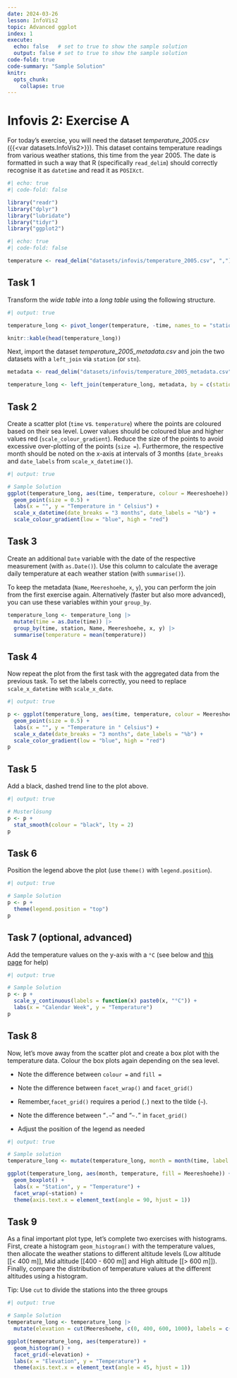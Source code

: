 ```yaml
---
date: 2024-03-26
lesson: InfoVis2
topic: Advanced ggplot
index: 1
execute:
  echo: false   # set to true to show the sample solution
  output: false # set to true to show the sample solution
code-fold: true
code-summary: "Sample Solution"
knitr:
  opts_chunk:
    collapse: true
---
```


# Infovis 2: Exercise A

For today’s exercise, you will need the dataset *temperature_2005.csv* ({{<var datasets.InfoVis2>}}). This dataset contains temperature readings from various weather stations, this time from the year 2005. The date is formatted in such a way that R (specifically `read_delim`) should correctly recognise it as `datetime` and read it as `POSIXct`.

```r
#| echo: true
#| code-fold: false

library("readr")
library("dplyr")
library("lubridate")
library("tidyr")
library("ggplot2")
```

```r
#| echo: true
#| code-fold: false

temperature <- read_delim("datasets/infovis/temperature_2005.csv", ",")
```

## Task 1

Transform the *wide table* into a *long table* using the following structure.

```r
#| output: true

temperature_long <- pivot_longer(temperature, -time, names_to = "station", values_to = "temperature")

knitr::kable(head(temperature_long))
```

Next, import the dataset *temperature_2005_metadata.csv* and join the two datasets with a `left_join` via `station` (or `stn`).

```r
metadata <- read_delim("datasets/infovis/temperature_2005_metadata.csv", ",")

temperature_long <- left_join(temperature_long, metadata, by = c(station = "stn"))
```

## Task 2

Create a scatter plot (`time` vs. `temperature`) where the points are coloured based on their sea level. Lower values should be coloured blue and higher values red (`scale_colour_gradient`). Reduce the size of the points to avoid excessive over-plotting of the points (`size =`). Furthermore, the respective month should be noted on the x-axis at intervals of 3 months (`date_breaks` and `date_labels` from `scale_x_datetime()`).

```r
#| output: true

# Sample Solution
ggplot(temperature_long, aes(time, temperature, colour = Meereshoehe)) +
  geom_point(size = 0.5) +
  labs(x = "", y = "Temperature in ° Celsius") +
  scale_x_datetime(date_breaks = "3 months", date_labels = "%b") +
  scale_colour_gradient(low = "blue", high = "red")
```

## Task 3

Create an additional `Date` variable with the date of the respective measurement (with `as.Date()`). Use this column to calculate the average daily temperature at each weather station (with `summarise()`).

To keep the metadata (`Name`, `Meereshoehe`, `x`, `y`), you can perform the join from the first exercise again. Alternatively (faster but also more advanced), you can use these variables within your `group_by`.

```r
temperature_long <- temperature_long |>
  mutate(time = as.Date(time)) |>
  group_by(time, station, Name, Meereshoehe, x, y) |>
  summarise(temperature = mean(temperature))
```

## Task 4

Now repeat the plot from the first task with the aggregated data from the previous task. To set the labels correctly, you need to replace `scale_x_datetime` with `scale_x_date`.

```r
#| output: true

p <- ggplot(temperature_long, aes(time, temperature, colour = Meereshoehe)) +
  geom_point(size = 0.5) +
  labs(x = "", y = "Temperature in ° Celsius") +
  scale_x_date(date_breaks = "3 months", date_labels = "%b") +
  scale_color_gradient(low = "blue", high = "red")
p
```

## Task 5

Add a black, dashed trend line to the plot above.

```r
#| output: true

# Musterlösung
p <- p +
  stat_smooth(colour = "black", lty = 2)
p
```

## Task 6

Position the legend above the plot (use `theme()` with `legend.position`).

```r
#| output: true

# Sample Solution
p <- p +
  theme(legend.position = "top")
p
```

## Task 7 (optional, advanced)

Add the temperature values on the y-axis with a `°C` (see below and [this page](https://stackoverflow.com/a/35967126/4139249) for help)

```r
#| output: true

# Sample Solution
p <- p +
  scale_y_continuous(labels = function(x) paste0(x, "°C")) +
  labs(x = "Calendar Week", y = "Temperature")
p
```

## Task 8

Now, let's move away from the scatter plot and create a box plot with the temperature data. Colour the box plots again depending on the sea level.

- Note the difference between `colour =` and `fill =`
- Note the difference between `facet_wrap()` and `facet_grid()`
- Remember,` facet_grid()` requires a period (`.`) next to the tilde (`~`).

- Note the difference between "`.~`" and "`~.`" in `facet_grid()`
- Adjust the position of the legend as needed

```r
#| output: true

# Sample solution
temperature_long <- mutate(temperature_long, month = month(time, label = T, abbr = F))

ggplot(temperature_long, aes(month, temperature, fill = Meereshoehe)) +
  geom_boxplot() +
  labs(x = "Station", y = "Temperature") +
  facet_wrap(~station) +
  theme(axis.text.x = element_text(angle = 90, hjust = 1))
```

## Task 9

As a final important plot type, let’s complete two exercises with histograms. First, create a histogram `geom_histogram()` with the temperature values, then allocate the weather stations to different altitude levels (Low altitude [[< 400 m]], Mid altitude [[400 - 600 m]] and High altitude [[> 600 m]]). Finally, compare the distribution of temperature values at the different altitudes using a histogram.

Tip: Use `cut` to divide the stations into the three groups

```r
#| output: true

# Sample Solution
temperature_long <- temperature_long |>
  mutate(elevation = cut(Meereshoehe, c(0, 400, 600, 1000), labels = c("Low Altitude", "Mid Altitude", "High Altitude")))

ggplot(temperature_long, aes(temperature)) +
  geom_histogram() +
  facet_grid(~elevation) +
  labs(x = "Elevation", y = "Temperature") +
  theme(axis.text.x = element_text(angle = 45, hjust = 1))
```
